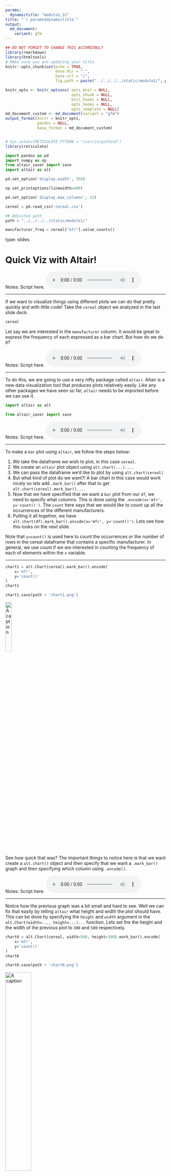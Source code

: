 ```yaml
---
params:
  dynamictitle: "module1_31"
title: "`r params$dynamictitle`"
output: 
  md_document:
    variant: gfm
---
```



```r
## DO NOT FORGET TO CHANGE THIS ACCORDINGLY 
library(rmarkdown)
library(htmltools)
# MAke sure you are updating your title 
knitr::opts_chunk$set(echo = TRUE,
                      base.dir = ".", 
                      base.url = "/",
                      fig.path = paste("../../../../static/module1/", params$dynamictitle,"/", sep = ""))

knitr_opts <- knitr_options( opts_knit = NULL,
                             opts_chunk = NULL,
                             knit_hooks = NULL,
                             opts_hooks = NULL,
                             opts_template = NULL)
md_document_custom <- md_document(variant = "gfm")
output_format(knitr = knitr_opts,
              pandoc = NULL,
              base_format = md_document_custom)


# Sys.setenv(RETICULATE_PYTHON = "/usr/in/python3")
library(reticulate)


```


```python
import pandas as pd
import numpy as np
from altair_saver import save
import altair as alt

pd.set_option('display.width', 350)

np.set_printoptions(linewidth=400)

pd.set_option('display.max_columns', 15)

cereal = pd.read_csv('cereal.csv')

## Adjusted path 
path = "../../../../static/module1/"
```

```python
manufacturer_freq = cereal["mfr"].value_counts()
```


type: slides

# Quick Viz with Altair!


Notes: Script here.
<html>
<audio controls >
  <source src="/placeholder_audio.mp3" />
</audio></html>

---

If we want to visualize things using different plots we can do that pretty quickly and with little code! Take the `cereal` object we analyzed in the last slide deck.

```python
cereal
```


Let say we are interested in the `manufacturer` column. It would be great to express the frequency of each expressed as a bar chart. But how do we do it?


Notes: Script here.
<html>
<audio controls >
  <source src="/placeholder_audio.mp3" />
</audio></html>

---

To do this, we are going to use a very nifty package called `altair`. Altair is a new data visualization tool that produces plots relatively easily. Like any other packages we have seen so far, `altair` needs to be imported before we can use it.

```python
import altair as alt
```

```python
from altair_saver import save
```

Notes: Script here.
<html>
<audio controls >
  <source src="/placeholder_audio.mp3" />
</audio></html>

---

To make a `bar` plot using `altair`, we follow the steps below:

1. We take the dataframe we wish to plot, in this case `cereal`.
2. We create an `altair` plot object using `alt.chart(...)...`.
3. We can pass the dataframe we'd like to plot by using `alt.chart(cereal)`
4. But what kind of plot do we want?! A bar chart in this case would work nicely so lets add `.mark_bar()` after that to get `alt.chart(cereal).mark_bar()...`.
5. Now that we have specified that we want a `bar` plot from our `df`, we need to specify what columns. This is done using the `.encode(x='mfr', y='count()')`. The `count` here says that we would like to count up all the occurrences of the different manufacturers.
6. Putting it all together, we have ```alt.chart(df).mark_bar().encode(x='mfr', y='count()')```. Lets see how this looks on the next slide.

Note that `y=count()` is used here to count the occurrences or the number of rows in the cereal dataframe that contains a specific manufacturer. In general, we use count if we are interested in counting the frequency of each of elements within the `x` variable.

---

```python
chart1 = alt.Chart(cereal).mark_bar().encode(
    x='mfr',
    y='count()'
)
chart1

```


```python
chart1.save(path + 'chart1.png')
```

<img src="/module1/chart1.png" alt="A caption" width="20%" />

See how quick that was?
The important things to notice here is that we want create a `alt.chart()` object and then specify that we want a `.mark_bar()` graph and then specifying which column using `.encode()`. 

Notes: Script here.
<html>
<audio controls >
  <source src="/placeholder_audio.mp3" />
</audio></html>

---

Notice how the previous graph was a bit small and hard to see. Well we can fix that easily by telling `altair` what height and width the plot should have. This can be done by specifying the `height` and `width` argument in the `alt.Chart(width=..., height=...)...` function. Lets set the the height and the width of the previous plot to `300` and `500` respectively.


```python
chart0 = alt.Chart(cereal, width=500, height=300).mark_bar().encode(
    x='mfr',
    y='count()'
)
chart0

```


```python
chart0.save(path + 'chart0.png')
```

<img src="/module1/chart0.png" alt="A caption" width="40%" />

Notes: Script here.
<html>
<audio controls >
  <source src="/placeholder_audio.mp3" />
</audio></html>

---

What else can we plot from our original cereal dataframe named `cereal`? Maybe we want to see the relationship between `sugars` and `calories` in cereals?        
This would require a `scatter` plot which can be done by specifying `mark_circle` after creating the `alt.chart()` object.     
In the `.encode()` function, we would need to specify the x and y axis which means we would need to specify the column names for each axis; In this case the x-axis is the `sugars` column and the y-axis is the `calories` column.    

```python
chart2 = alt.Chart(cereal, width=500, height=300).mark_circle().encode(
    x='sugars',
    y='calories'
)
chart2
```


```python
chart2.save(path + 'chart2.png')
```

<img src="/module1/chart2.png" alt="A caption" width="45%" />

Notes: Script here.
<html>
<audio controls >
  <source src="/placeholder_audio.mp3" />
</audio></html>

---

Something you may have noticed is that there are 77 cereals but there doesn't seem to be 77 data points! That's because some of them are lying on top of each other with the same sugar and calorie values. It may be of use to set an opacity to the graph to differentiate those points. Opacity is set with the argument `opacity` in the `mark_circle(opacity=...)` function and accepts values between 0 and 1, with 1 being full intensity.

```python
# lets set the opacity to 30%
chart3 = alt.Chart(cereal, width=500, height=300).mark_circle(opacity=0.3).encode(
    x='sugars',
    y='calories'
)
chart3
```


```python
chart3.save(path + 'chart3.png')
```

<img src="/module1/chart3.png" width="45%" />

Notes: Script here.
<html>
<audio controls >
  <source src="/placeholder_audio.mp3" />
</audio></html>

---

Look at that! Now we can see there are multiple cereals that have 2.5g of sugar with 100 calories.
So what if you don't fancy the color the default color `blue`? Well that is okay, we can change the color using the `color` argument in the `.mark_circle(color=...)` function. Lets change the color to `red`(I like red) and keep the same opacity.

```python
# lets set the opacity to 30%
chart4 = alt.Chart(cereal, width=500, height=300).mark_circle(color='red', opacity=0.3).encode(
    x='sugars',
    y='calories'
)
chart4
```


```python
chart4.save(path + 'chart4.png')
```

<img src="/module1/chart4.png" width="45%" />

Notes: Script here.
<html>
<audio controls >
  <source src="/placeholder_audio.mp3" />
</audio></html>

---

Maybe I have bad eyes, but those data points look pretty small. Good news though, we can make them bigger to enlarge them, the argument `size` in the `mark_circle(size=..)` should do the trick.


```python
# lets set the opacity to 30%
chart5 = alt.Chart(cereal, width=500, height=300).mark_circle(color='red', size=12, opacity=0.3).encode(
    x='sugars',
    y='calories'
)
chart5
```


```python
chart5.save(path + 'chart5.png')

```

<img src="/module1/chart5.png" width="45%" />

Notes: Script here.
<html>
<audio controls >
  <source src="/placeholder_audio.mp3" />
</audio></html>

---

Also every good graph should have a title! A title provides useful information as to what the plot is about. Let's take this opportunity to finish off our scatter plot graph and set the argument `title` to something as well. To set the `title`, we use the `title` argument to the `.properties(title=..)` function.

```python
# lets set the opacity to 30%
chart6 = alt.Chart(cereal, width=500, height=300).mark_circle(color='red', size=12, opacity=0.3).encode(
    x='sugars',
    y='calories'
).properties(title="Scatter plot sugars vs calories for different cereals")
chart6
```


```python
chart6.save(path + 'chart6.png')
```

<img src="/module1/chart6.png" width="45%" />

Notes: Script here.
<html>
<audio controls >
  <source src="/placeholder_audio.mp3" />
</audio></html>

---



# Let’s apply what we learned!

Notes: Script here
<html>
<audio controls >
  <source src="/placeholder_audio.mp3" />
</audio></html>


